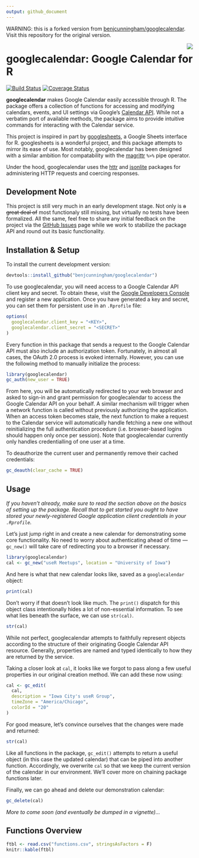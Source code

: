 ```yaml
---
output: github_document
---
```


WARNING: this is a forked version from [benjcunningham/googlecalendar](https://github.com/benjcunningham/googlecalendar). Visit this repository for the original version.


<!-- README.md is generated from README.Rmd. Please edit that file. -->

<img src="icon.png" align="right"/>

# googlecalendar: Google Calendar for R

[![Build Status](https://travis-ci.org/benjcunningham/googlecalendar.svg?branch=master)](https://travis-ci.org/benjcunningham/googlecalendar)
[![Coverage Status](https://coveralls.io/repos/github/benjcunningham/googlecalendar/badge.svg?branch=master)](https://coveralls.io/github/benjcunningham/googlecalendar?branch=master)

**googlecalendar** makes Google Calendar easily accessible through R.
The package offers a collection of functions for accessing and modifying
calendars, events, and UI settings via Google's
[Calendar API](https://developers.google.com/google-apps/calendar/).
While not a verbatim port of available methods, the package aims to
provide intuitive commands for interacting with the Calendar service.

This project is inspired in part by
[googlesheets](https://github.com/jennybc/googlesheets), a Google Sheets
interface for R. googlesheets is a wonderful project, and this package
attempts to mirror its ease of use. Most notably, googlecalendar has
been designed with a similar ambition for compatability with the
[magrittr](https://github.com/smbache/magrittr) `%>%` pipe operator.

Under the hood, googlecalendar uses the
[httr](https://github.com/hadley/httr) and
[jsonlite](https://github.com/jeroenooms/jsonlite) packages for
administering HTTP requests and coercing responses.

## Development Note

This project is still very much in an early development stage. Not only
is ~~a great deal of~~ most functionaly still missing, but virtually no
tests have been formalized. All the same, feel free to share any initial
feedback on the project via the
[GitHub Issues](https://github.com/benjcunningham/googlecalendar/issues)
page while we work to stabilize the package API and round out its basic functionality.

## Installation & Setup

To install the current development version:

```r
devtools::install_github("benjcunningham/googlecalendar")
```

To use googlecalendar, you will need access to a Google Calendar API
client key and secret. To obtain these, visit the
[Google Developers Console](https://console.developers.google.com/) and
register a new application. Once you have generated a key and secret,
you can set them for persistent use in an `.Rprofile` file:

```r
options(
  googlecalendar.client_key = "<KEY>",
  googlecalendar.client_secret = "<SECRET>"
)
```

Every function in this package that sends a request to the Google
Calendar API must also include an authorization token. Fortunately, in
almost all cases, the OAuth 2.0 process is evoked internally. However,
you can use the following method to manually initialize the process:

```r
library(googlecalendar)
gc_auth(new_user = TRUE)
```

From here, you will be automatically redirected to your web browser
and asked to sign-in and grant permission for googlecalendar to access
the Google Calendar API on your behalf. A similar mechanism will trigger
when a network function is called without previously authorizing the
application. When an access token becomes stale, the next function to
make a request to the Calendar service will automatically handle
fetching a new one without reinitializing the full authentication
procedure (i.e. browser-based logins should happen only once per
session). Note that googlecalendar currently only handles
credentialling of one user at a time.

To deauthorize the current user and permanently remove their cached
credentials:

```r
gc_deauth(clear_cache = TRUE)
```

## Usage

_If you haven't already, make sure to read the section above on the
basics of setting up the package. Recall that to get started you ought
to have stored your newly-registered Google application client
credentials in your `.Rprofile`._

Let's just jump right in and create a new calendar for demonstrating
some core functionality. No need to worry about authenticating ahead of
time &mdash; `gc_new()` will take care of redirecting you to a browser
if necessary.

```r
library(googlecalendar)
cal <- gc_new("useR Meetups", location = "University of Iowa")
```

And here is what that new calendar looks like, saved as a
`googlecalendar` object:

```r
print(cal)
```

Don't worry if that doesn't look like much. The `print()` dispatch for
this object class intentionally hides a lot of non-essential
information. To see what lies beneath the surface, we can use
`str(cal)`.

```r
str(cal)
```

While not perfect, googlecalendar attempts to faithfully represent
objects according to the structure of their originating Google Calendar
API resource. Generally, properties are named and typed identically to
how they are returned by the service.

Taking a closer look at `cal`, it looks like we forgot to pass along a
few useful properties in our original creation method. We can add these
now using:

```r
cal <- gc_edit(
  cal,
  description = "Iowa City's useR Group",
  timeZone = "America/Chicago",
  colorId = "20"
)
```

For good measure, let's convince ourselves that the changes were made
and returned:

```r
str(cal)
```

Like all functions in the package, `gc_edit()` attempts to return a
useful object (in this case the updated calendar) that can be piped into
another function. Accordingly, we overwrite `cal` so that we keep the
current version of the calendar in our environment. We'll cover more
on chaining package functions later.

Finally, we can go ahead and delete our demonstration calendar:

```r
gc_delete(cal)
```

_More to come soon (and eventually be dumped in a vignette)..._

## Functions Overview

```r
ftbl <- read.csv("functions.csv", stringsAsFactors = F)
knitr::kable(ftbl)
```
